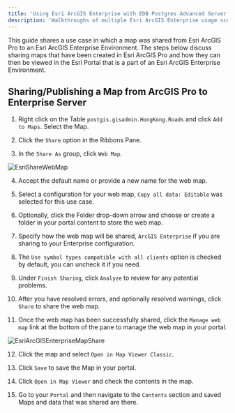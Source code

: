 ```yaml
---
title: 'Using Esri ArcGIS Enterprise with EDB Postgres Advanced Server'
description: 'Walkthroughs of multiple Esri ArcGIS Enterprise usage scenarios'
---
```


This guide shares a use case in which a map was shared from Esri ArcGIS Pro to an Esri ArcGIS Enterprise Environment.  The steps below discuss sharing maps that have been created in Esri ArcGIS Pro and how they can then be viewed in the Esri Portal that is a part of an Esri ArcGIS Enterprise Environment.

## Sharing/Publishing a Map from ArcGIS Pro to Enterprise Server

1. Right click on the Table `postgis.gisadmin.HongKong.Roads` and click `Add to Maps`.  Select the Map.

2. Click the `Share` option in the Ribbons Pane.

3. In the `Share As` group, click `Web Map`.

  ![EsriShareWebMap](Images/EsriShareWebMap.png)

4. Accept the default name or provide a new name for the web map.

5. Select a configuration for your web map, `Copy all data: Editable` was selected for this use case.

6. Optionally, click the Folder drop-down arrow and choose or create a folder in your portal content to store the web map.

7. Specify how the web map will be shared, `ArcGIS Enterprise` if you are sharing to your Enterprise configuration.

8. The `Use symbol types compatible with all clients` option is checked by default, you can uncheck it if you need.

9. Under `Finish Sharing`, click `Analyze` to review for any potential problems.

10. After you have resolved errors, and optionally resolved warnings, click `Share` to share the web map.

11. Once the web map has been successfully shared, click the `Manage web map` link at the bottom of the pane to manage the web map in your portal.

  ![EsriArcGISEnterpriseMapShare](Images/EsriArcGISEnterpriseMapShare.png)

12. Click the map and select `Open in Map Viewer Classic`.

13. Click `Save` to save the Map in your portal.

14. Click `Open in Map Viewer` and check the contents in the map.

15. Go to your `Portal` and then navigate to the `Contents` section and saved Maps and data that was shared are there.